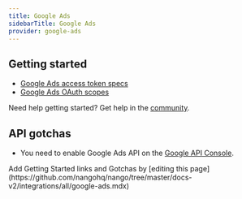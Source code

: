 ```yaml
---
title: Google Ads
sidebarTitle: Google Ads
provider: google-ads
---
```



<Overview />
<PreBuiltTooling provider={providers[pageMetadata.provider]} />
<PreBuiltUseCases />


## Getting started

-   [Google Ads access token specs](https://developers.google.com/google-ads/api/docs/oauth/overview)
-   [Google Ads OAuth scopes](https://developers.google.com/google-ads/api/docs/oauth/internals#scope)

<Tip>Need help getting started? Get help in the [community](https://nango.dev/slack).</Tip>

## API gotchas

-   You need to enable Google Ads API on the [Google API Console](https://console.cloud.google.com/apis/dashboard).

<Note>
    Add Getting Started links and Gotchas by [editing this page](https://github.com/nangohq/nango/tree/master/docs-v2/integrations/all/google-ads.mdx)
</Note>

